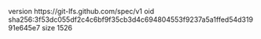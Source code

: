 version https://git-lfs.github.com/spec/v1
oid sha256:3f53dc055df2c4c6bf9f35cb3d4c694804553f9237a5a1ffed54d31991e645e7
size 1526
